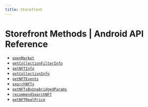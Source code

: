 ```yaml
---
title: Storefront
---
```


# Storefront Methods | Android API Reference

- [`openMarket`](/api-reference/android/storefront/openMarket)
- [`getCollectionFilterInfo`](/api-reference/android/storefront/getCollectionFilterInfo)
- [`getNFTInfo`](/api-reference/android/storefront/getNFTInfo)
- [`getCollectionInfo`](/api-reference/android/storefront/getCollectionInfo)
- [`getNFTEvents`](/api-reference/android/storefront/getNFTEvents)
- [`searchNFTs`](/api-reference/android/storefront/searchNFTs)
- [`getNFTsByUnabridgedParams`](/api-reference/android/storefront/getNFTsByUnabridgedParams)
- [`recommendSearchNFT`](/api-reference/android/storefront/recommendSearchNFT)
- [`getNFTRealPrice`](/api-reference/android/storefront/getNFTRealPrice)
